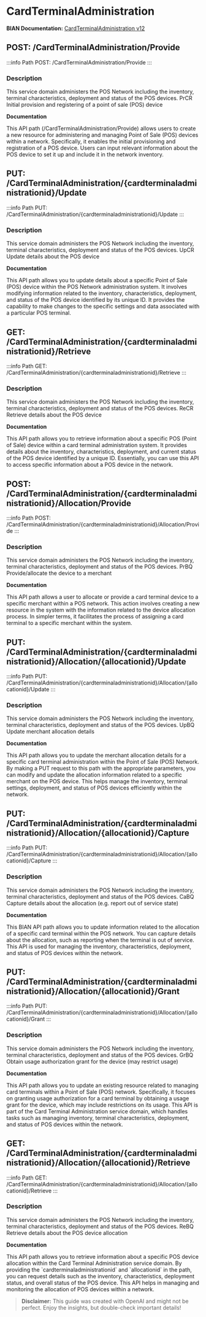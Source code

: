 # CardTerminalAdministration

**BIAN Documentation:** [CardTerminalAdministration v12](https://app.swaggerhub.com/apis/BIAN-3/CardTerminalAdministration/12.0.0)

## POST: /CardTerminalAdministration/Provide

:::info Path
POST: /CardTerminalAdministration/Provide
:::

### Description

This service domain administers the POS Network including the inventory\, terminal characteristics\, deployment and status of the POS devices\. PrCR Initial provision and registering of a point of sale \(POS\) device

**Documentation**

This API path \(/CardTerminalAdministration/Provide\) allows users to create a new resource for administering and managing Point of Sale \(POS\) devices within a network\. Specifically\, it enables the initial provisioning and registration of a POS device\. Users can input relevant information about the POS device to set it up and include it in the network inventory\.

## PUT: /CardTerminalAdministration/\{cardterminaladministrationid\}/Update

:::info Path
PUT: /CardTerminalAdministration/\{cardterminaladministrationid\}/Update
:::

### Description

This service domain administers the POS Network including the inventory\, terminal characteristics\, deployment and status of the POS devices\. UpCR Update details about the POS device

**Documentation**

This API path allows you to update details about a specific Point of Sale \(POS\) device within the POS Network administration system\. It involves modifying information related to the inventory\, characteristics\, deployment\, and status of the POS device identified by its unique ID\. It provides the capability to make changes to the specific settings and data associated with a particular POS terminal\.

## GET: /CardTerminalAdministration/\{cardterminaladministrationid\}/Retrieve

:::info Path
GET: /CardTerminalAdministration/\{cardterminaladministrationid\}/Retrieve
:::

### Description

This service domain administers the POS Network including the inventory\, terminal characteristics\, deployment and status of the POS devices\. ReCR Retrieve details about the POS device

**Documentation**

This API path allows you to retrieve information about a specific POS \(Point of Sale\) device within a card terminal administration system\. It provides details about the inventory\, characteristics\, deployment\, and current status of the POS device identified by a unique ID\. Essentially\, you can use this API to access specific information about a POS device in the network\.

## POST: /CardTerminalAdministration/\{cardterminaladministrationid\}/Allocation/Provide

:::info Path
POST: /CardTerminalAdministration/\{cardterminaladministrationid\}/Allocation/Provide
:::

### Description

This service domain administers the POS Network including the inventory\, terminal characteristics\, deployment and status of the POS devices\. PrBQ Provide/allocate the device to a merchant

**Documentation**

This API path allows a user to allocate or provide a card terminal device to a specific merchant within a POS network\. This action involves creating a new resource in the system with the information related to the device allocation process\. In simpler terms\, it facilitates the process of assigning a card terminal to a specific merchant within the system\.

## PUT: /CardTerminalAdministration/\{cardterminaladministrationid\}/Allocation/\{allocationid\}/Update

:::info Path
PUT: /CardTerminalAdministration/\{cardterminaladministrationid\}/Allocation/\{allocationid\}/Update
:::

### Description

This service domain administers the POS Network including the inventory\, terminal characteristics\, deployment and status of the POS devices\. UpBQ Update merchant allocation details

**Documentation**

This API path allows you to update the merchant allocation details for a specific card terminal administration within the Point of Sale \(POS\) Network\. By making a PUT request to this path with the appropriate parameters\, you can modify and update the allocation information related to a specific merchant on the POS device\. This helps manage the inventory\, terminal settings\, deployment\, and status of POS devices efficiently within the network\.

## PUT: /CardTerminalAdministration/\{cardterminaladministrationid\}/Allocation/\{allocationid\}/Capture

:::info Path
PUT: /CardTerminalAdministration/\{cardterminaladministrationid\}/Allocation/\{allocationid\}/Capture
:::

### Description

This service domain administers the POS Network including the inventory\, terminal characteristics\, deployment and status of the POS devices\. CaBQ Capture details about the allocation \(e\.g\. report out of service state\)

**Documentation**

This BIAN API path allows you to update information related to the allocation of a specific card terminal within the POS network\. You can capture details about the allocation\, such as reporting when the terminal is out of service\. This API is used for managing the inventory\, characteristics\, deployment\, and status of POS devices within the network\.

## PUT: /CardTerminalAdministration/\{cardterminaladministrationid\}/Allocation/\{allocationid\}/Grant

:::info Path
PUT: /CardTerminalAdministration/\{cardterminaladministrationid\}/Allocation/\{allocationid\}/Grant
:::

### Description

This service domain administers the POS Network including the inventory\, terminal characteristics\, deployment and status of the POS devices\. GrBQ Obtain usage authorization grant for the device \(may restrict usage\)

**Documentation**

This API path allows you to update an existing resource related to managing card terminals within a Point of Sale \(POS\) network\. Specifically\, it focuses on granting usage authorization for a card terminal by obtaining a usage grant for the device\, which may include restrictions on its usage\. This API is part of the Card Terminal Administration service domain\, which handles tasks such as managing inventory\, terminal characteristics\, deployment\, and status of POS devices within the network\.

## GET: /CardTerminalAdministration/\{cardterminaladministrationid\}/Allocation/\{allocationid\}/Retrieve

:::info Path
GET: /CardTerminalAdministration/\{cardterminaladministrationid\}/Allocation/\{allocationid\}/Retrieve
:::

### Description

This service domain administers the POS Network including the inventory\, terminal characteristics\, deployment and status of the POS devices\. ReBQ Retrieve details about the POS device allocation

**Documentation**

This API path allows you to retrieve information about a specific POS device allocation within the Card Terminal Administration service domain\. By providing the \`cardterminaladministrationid\` and \`allocationid\` in the path\, you can request details such as the inventory\, characteristics\, deployment status\, and overall status of the POS device\. This API helps in managing and monitoring the allocation of POS devices within a network\.

> **Disclaimer:** This guide was created with OpenAI and might not be perfect. Enjoy the insights, but double-check important details!
